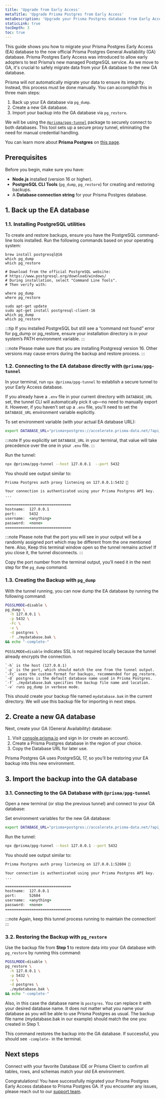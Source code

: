```yaml
---
title: 'Upgrade from Early Access'
metaTitle: 'Upgrade Prisma Postgres from Early Access'
metaDescription: 'Upgrade your Prisma Postgres database from Early Access database to General Availability database.'
staticLink: true
tocDepth: 3
toc: true
---
```


This guide shows you how to migrate your Prisma Postgres Early Access (EA) database to the now official Prisma Postgres General Availability (GA) database. Prisma Postgres Early Access was introduced to allow early adopters to test Prisma’s new managed PostgreSQL service. As we move to GA, it's crucial to safely migrate data from your EA database to the new GA database.

Prisma will _not_ automatically migrate your data to ensure its integrity. Instead, this process must be done manually. You can accomplish this in three main steps:

1. Back up your EA database via `pg_dump`.
2. Create a new GA database.
3. Import your backup into the GA database via `pg_restore`.

We will be using the [`@prisma/ppg-tunnel`](https://www.npmjs.com/package/@prisma/ppg-tunnel) package to securely connect to both databases. This tool sets up a secure proxy tunnel, eliminating the need for manual credential handling.

You can learn more about **Prisma Postgres** on [this page](/postgres).

## Prerequisites

Before you begin, make sure you have:

- **Node.js** installed (version 16 or higher).
- **PostgreSQL CLI Tools** (`pg_dump`, `pg_restore`) for creating and restoring backups.
- A **Database connection string** for your Prisma Postgres database.


## 1. Back up the EA database

### 1.1. Installing PostgreSQL utilities

To create and restore backups, ensure you have the PostgreSQL command-line tools installed. Run the following commands based on your operating system:

<TabbedContent code>

<TabItem value="macOS">

```terminal
brew install postgresql@16
which pg_dump
which pg_restore
```

</TabItem>

<TabItem value="Windows">

```terminal
# Download from the official PostgreSQL website:
# https://www.postgresql.org/download/windows/
# During installation, select "Command Line Tools".
# Then verify with:

where pg_dump
where pg_restore
```
</TabItem>

<TabItem value="Linux">

```terminal
sudo apt-get update
sudo apt-get install postgresql-client-16
which pg_dump
which pg_restore
```

</TabItem>

</TabbedContent>

:::tip
If you installed PostgreSQL but still see a “command not found” error for pg_dump or pg_restore, ensure your installation directory is in your system’s PATH environment variable.
:::

:::note
Please make sure that you are installing Postgresql version 16. Other versions may cause errors during the backup and restore process.
:::

### 1.2. Connecting to the EA database directly with `@prisma/ppg-tunnel`

In your terminal, run `npx @prisma/ppg-tunnel` to establish a secure tunnel to your Early Access database.

If you already have a `.env` file in your current directory with `DATABASE_URL` set, the tunnel CLI will automatically pick it up—no need to manually export it. However, if you haven't set up a `.env` file, you'll need to set the `DATABASE_URL` environment variable explicitly.

To set environment variable (with your actual EA database URL):
```bash
export DATABASE_URL="prisma+postgres://accelerate.prisma-data.net/?api_key=eyJhbGciOiJIUzI..."
```
:::note
If you explicitly set `DATABASE_URL` in your terminal, that value will take precedence over the one in your `.env` file.
:::

Run the tunnel:
```bash
npx @prisma/ppg-tunnel --host 127.0.0.1  --port 5432
```

You should see output similar to:

```cmd
Prisma Postgres auth proxy listening on 127.0.0.1:5432 🚀

Your connection is authenticated using your Prisma Postgres API key.
...

==============================
hostname:  127.0.0.1
port:      5432
username:  <anything>
password:  <none>
==============================
```

:::note
Please note that the port you will see in your output will be a randomly assigned port which may be different from the one mentioned here.
Also, Keep this terminal window open so the tunnel remains active! If you close it, the tunnel disconnects.
:::

Copy the port number from the terminal output, you’ll need it in the next step for the `pg_dump` command.

### 1.3. Creating the Backup with `pg_dump`

With the tunnel running, you can now dump the EA database by running the following command:
```bash
PGSSLMODE=disable \
pg_dump \
  -h 127.0.0.1 \
  -p 5432 \
  -Fc \
  -v \
  -d postgres \
  -f ./mydatabase.bak \
&& echo "-complete-"
```

`PGSSLMODE=disable` indicates SSL is not required locally because the tunnel already encrypts the connection.

```
`-h` is the host (127.0.0.1)
`-p` is the port, which should match the one from the tunnel output.
`-Fc` uses the custom format for backups, recommended for pg_restore.
`-d` postgres is the default database name used in Prisma Postgres.
`-f` ./mydatabase.bak specifies the backup file name and location.
`-v` runs pg_dump in verbose mode.
```

This should create your backup file named `mydatabase.bak` in the current directory. We will use this backup file for importing in next steps.

## 2. Create a new GA database

Next, create your GA (General Availability) database:
1.	Visit [console.prisma.io](https://console.prisma.io) and sign in (or create an account).
2.	Create a Prisma Postgres database in the region of your choice.
3.	Copy the Database URL for later use.

Prisma Postgres GA uses PostgreSQL 17, so you’ll be restoring your EA backup into this new environment.

## 3. Import the backup into the GA database

### 3.1. Connecting to the GA Database with `@prisma/ppg-tunnel`

Open a new terminal (or stop the previous tunnel) and connect to your GA database:

Set environment variables for the new GA database:
```bash
export DATABASE_URL="prisma+postgres://accelerate.prisma-data.net/?api_key=eyJhbGciOiJIUzI..."
```

Run the tunnel:
```bash
npx @prisma/ppg-tunnel --host 127.0.0.1 --port 5432
```

You should see output similar to:

```cmd
Prisma Postgres auth proxy listening on 127.0.0.1:52604 🚀

Your connection is authenticated using your Prisma Postgres API key.
...

==============================
hostname:  127.0.0.1
port:      52604
username:  <anything>
password:  <none>
==============================
```


:::note
Again, keep this tunnel process running to maintain the connection!
:::

### 3.2. Restoring the Backup with `pg_restore`

Use the backup file from **Step 1** to restore data into your GA database with `pg_restore` by running this command:

```bash
PGSSLMODE=disable \
pg_restore \
  -h 127.0.0.1 \
  -p 5432 \
  -v \
  -d postgres \
  ./mydatabase.bak \
&& echo "-complete-"
```

Also, in this case the database name is `postgres`. You can replace it with your desired database name. It does not matter what you name your database as you will be able to use Prisma Postgres as usual.
The backup file name (mydatabase.bak in our example) should match the one you created in Step 1.

This command restores the backup into the GA database. If successful, you should see `-complete-` in the terminal.

## Next steps

Connect with your favorite Database IDE or Prisma Client to confirm all tables, rows, and schemas match your old EA environment.

Congratulations! You have successfully migrated your Prisma Postgres Early Access database to Prisma Postgres GA. If you encounter any issues, please reach out to our [support team](https://www.prisma.io/support).


